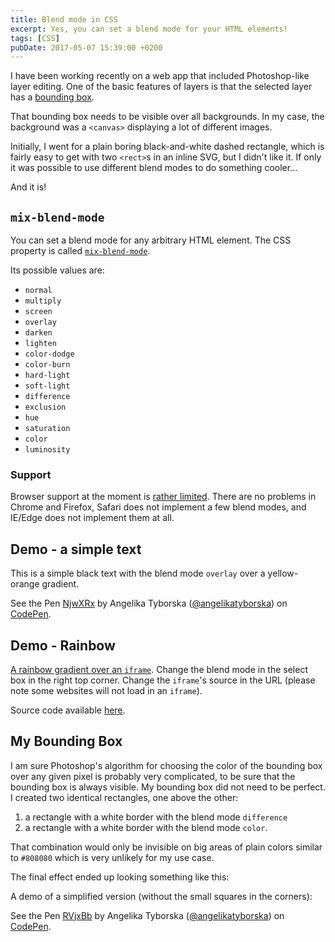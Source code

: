 ```yaml
---
title: Blend mode in CSS
excerpt: Yes, you can set a blend mode for your HTML elements!
tags: [CSS]
pubDate: 2017-05-07 15:39:00 +0200
---
```



I have been working recently on a web app that included Photoshop-like layer editing. One of the basic features of layers is that the selected layer has a [bounding box](https://helpx.adobe.com/photoshop/key-concepts/bounding-box.html).

That bounding box needs to be visible over all backgrounds. In my case, the background was a `<canvas>` displaying a lot of different images.

Initially, I went for a plain boring black-and-white dashed rectangle, which is fairly easy to get with two `<rect>`s in an inline SVG, but I didn't like it. If only it was possible to use different blend modes to do something cooler...

And it is!

## `mix-blend-mode`

You can set a blend mode for any arbitrary HTML element. The CSS property is called [`mix-blend-mode`](https://developer.mozilla.org/en-US/docs/Web/CSS/mix-blend-mode).

Its possible values are:

- `normal`
- `multiply`
- `screen`
- `overlay`
- `darken`
- `lighten`
- `color-dodge`
- `color-burn`
- `hard-light`
- `soft-light`
- `difference`
- `exclusion`
- `hue`
- `saturation`
- `color`
- `luminosity`

### Support

Browser support at the moment is [rather limited](https://caniuse.com/#search=mix-blend-mode). There are no problems in Chrome and Firefox, Safari does not implement a few blend modes, and IE/Edge does not implement them at all.

## Demo - a simple text

This is a simple black text with the blend mode `overlay` over a yellow-orange gradient.

<p data-height="265" data-theme-id="0" data-slug-hash="NjwXRx" data-default-tab="css,result" data-user="angelikatyborska" data-embed-version="2" data-pen-title="NjwXRx" class="codepen">See the Pen <a href="https://codepen.io/angelikatyborska/pen/NjwXRx/">NjwXRx</a> by Angelika Tyborska (<a href="http://codepen.io/angelikatyborska">@angelikatyborska</a>) on <a href="http://codepen.io">CodePen</a>.</p>
<script async src="https://production-assets.codepen.io/assets/embed/ei.js"></script>

## Demo - Rainbow

[A rainbow gradient over an `iframe`](http://angelika.me/rainbow/#/?blendMode=screen&url=http://angelika.me). Change the blend mode in the select box in the right top corner. Change the `iframe`'s source in the URL (please note some websites will not load in an `iframe`).

Source code available [here](https://github.com/angelikatyborska/rainbow).

## My Bounding Box

I am sure Photoshop's algorithm for choosing the color of the bounding box over any given pixel is probably very complicated, to be sure that the bounding box is always visible. My bounding box did not need to be perfect. I created two identical rectangles, one above the other:

1. a rectangle with a white border with the blend mode `difference`
2. a rectangle with a white border with the blend mode `color`.

That combination would only be invisible on big areas of plain colors similar to `#808080` which is very unlikely for my use case.

The final effect ended up looking something like this:

<BlogPostImage
  image={MyBoundingBox}
  alt="My bounding box"
  caption="A Photoshop-like bounding box made up of two inline SVGs over a canvas displaying a photo of my unamused cat"
/>

A demo of a simplified version (without the small squares in the corners):

<p data-height="265" data-theme-id="0" data-slug-hash="RVjxBb" data-default-tab="css,result" data-user="angelikatyborska" data-embed-version="2" data-pen-title="RVjxBb" class="codepen">See the Pen <a href="https://codepen.io/angelikatyborska/pen/RVjxBb/">RVjxBb</a> by Angelika Tyborska (<a href="http://codepen.io/angelikatyborska">@angelikatyborska</a>) on <a href="http://codepen.io">CodePen</a>.</p>
<script async src="https://production-assets.codepen.io/assets/embed/ei.js"></script>

